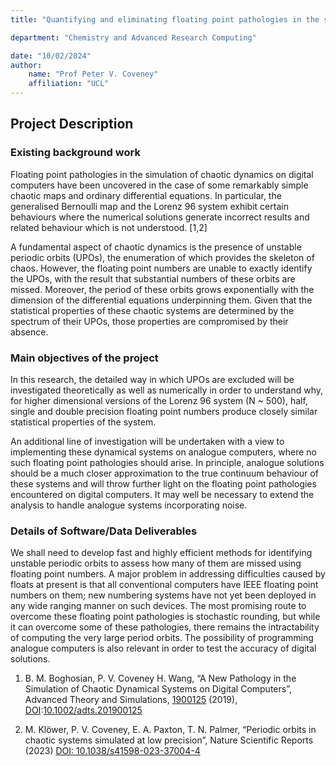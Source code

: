 ```yaml
---
title: "Quantifying and eliminating floating point pathologies in the simulation of chaotic dynamical systems"

department: "Chemistry and Advanced Research Computing"

date: "10/02/2024"
author: 
    name: "Prof Peter V. Coveney"
    affiliation: "UCL"
---
```

## Project Description

 
### Existing background work

Floating point pathologies in the simulation of chaotic dynamics on digital computers have been uncovered in the case of some remarkably simple chaotic maps and ordinary differential equations. In particular, the generalised Bernoulli map and the Lorenz 96 system exhibit certain behaviours where the numerical solutions generate incorrect results and related behaviour which is not understood. [1,2] 

A fundamental aspect of chaotic dynamics is the presence of unstable periodic orbits (UPOs), the enumeration of which provides the skeleton of chaos. However, the floating point numbers are unable to exactly identify the UPOs, with the result that substantial numbers of these orbits are missed.  Moreover, the period of these orbits grows exponentially with the dimension of the differential equations underpinning them. Given that the statistical properties of these chaotic systems are determined by the spectrum of their UPOs, those properties are compromised by their absence. 


### Main objectives of the project

In this research, the detailed way in which UPOs are excluded will be investigated theoretically as well as numerically in order to understand why, for higher dimensional versions of the Lorenz 96 system (N ~ 500), half, single and double precision floating point numbers produce closely similar statistical properties of the system. 

An additional line of investigation will be undertaken with a view to implementing these dynamical systems on analogue computers, where no such floating point pathologies should arise. In principle, analogue solutions should be a much closer approximation to the true continuum behaviour of these systems and will throw further light on the floating point pathologies encountered on digital computers.  It may well be necessary to extend the analysis to handle analogue systems incorporating noise. 


### Details of Software/Data Deliverables

We shall need to develop fast and highly efficient methods for identifying unstable periodic orbits to assess how many of them are missed using floating point numbers.  A major problem in addressing difficulties caused by floats at present is that all conventional computers have IEEE floating point numbers on them; new numbering systems have not yet been deployed in any wide ranging manner on such devices. The most promising route to overcome these floating point pathologies is stochastic rounding, but while it can overcome some of these pathologies, there remains the intractability of computing the very large period orbits.  The possibility of programming analogue computers is also relevant in order to test the accuracy of digital solutions.

1.	B. M. Boghosian, P. V. Coveney H. Wang, "A New Pathology in the Simulation of Chaotic Dynamical Systems on Digital Computers", Advanced Theory and Simulations, [1900125](tel:1900125) (2019), [DOI](https://www.doi.org/):[10.1002/adts.201900125](https://doi.org/10.1002/adts.201900125)

2.	M. Klöwer, P. V. Coveney, E. A. Paxton, T. N. Palmer, "Periodic orbits in chaotic systems simulated at low precision", Nature Scientific Reports (2023) [DOI: 10.1038/s41598-023-37004-4](https://doi.org/10.1038/s41598-023-37004-4)